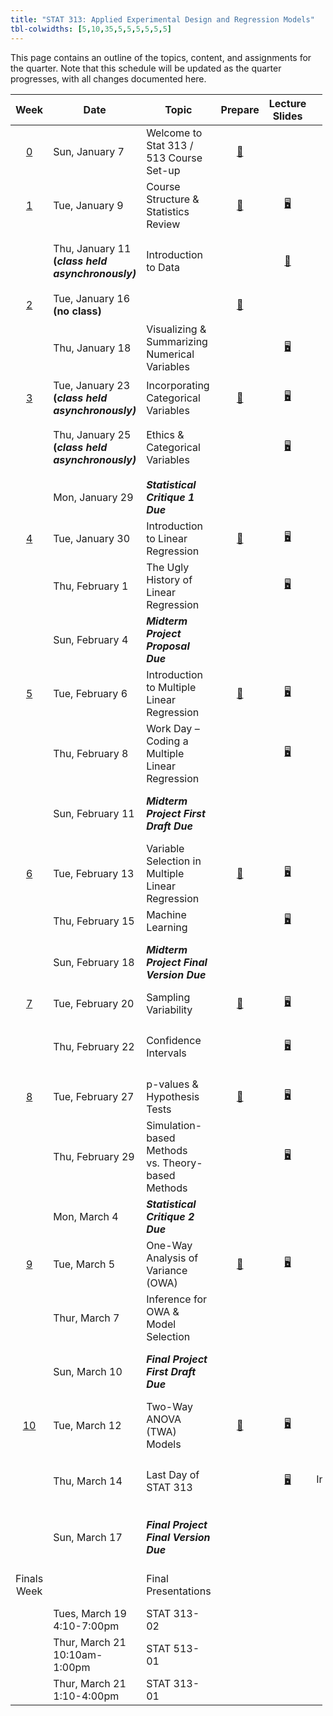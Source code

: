 ```yaml
---
title: "STAT 313: Applied Experimental Design and Regression Models"
tbl-colwidths: [5,10,35,5,5,5,5,5,5]
---
```


This page contains an outline of the topics, content, and assignments for the quarter. Note that this schedule will be updated as the quarter progresses, with all changes documented here.

::: column-screen-inset-right
+-------------------------+---------------------------------------------------+---------------------------------------------------+----------------------------------------------+------------------------------------------------------------------------------------+------------------------------------------------------------------------------------------------------------------------------------------------+----------------------------------------------------+-------------------------------------------------------+---------------------------------------------------------------------------------------------------------------------------------------------------------------------------------------------------+
| Week                    | Date                                              | Topic                                             | Prepare                                      | Lecture Slides                                                                     | Activity                                                                                                                                       | Lab                                                | Critique                                              | Project                                                                                                                                                                                           |
+:=======================:+===================================================+===================================================+:============================================:+:==================================================================================:+:==============================================================================================================================================:+:==================================================:+:=====================================================:+:=================================================================================================================================================================================================:+
| [0](weeks/week-0.qmd)   | Sun, January 7                                    | Welcome to Stat 313 / 513 Course Set-up           | [📖](weeks/week-0.qmd "Course Set-up")       |                                                                                    |                                                                                                                                                |                                                    |                                                       |                                                                                                                                                                                                   |
+-------------------------+---------------------------------------------------+---------------------------------------------------+----------------------------------------------+------------------------------------------------------------------------------------+------------------------------------------------------------------------------------------------------------------------------------------------+----------------------------------------------------+-------------------------------------------------------+---------------------------------------------------------------------------------------------------------------------------------------------------------------------------------------------------+
| [1](weeks/week-1.qmd)   | Tue, January 9                                    | Course Structure & Statistics Review              | [📖](weeks/week-1.qmd "Week 1 Coursework")   | [🖥](slides/week1-day1-alt.qmd "Week 1 Review Lecture Slides")                      |                                                                                                                                                |                                                    |                                                       |                                                                                                                                                                                                   |
+-------------------------+---------------------------------------------------+---------------------------------------------------+----------------------------------------------+------------------------------------------------------------------------------------+------------------------------------------------------------------------------------------------------------------------------------------------+----------------------------------------------------+-------------------------------------------------------+---------------------------------------------------------------------------------------------------------------------------------------------------------------------------------------------------+
|                         | Thu, January 11 **(*class held asynchronously)*** | Introduction to Data                              |                                              | [🎥](https://www.youtube.com/watch?v=_f3latmOhew "Video on How to Work in Quarto") | [📋](activity/week-1-quarto.qmd "Links to video, textbook, and tutorial resources")                                                            | [💻](labs/lab-1.qmd "Lab 1") </br> Due January 15  |                                                       |                                                                                                                                                                                                   |
+-------------------------+---------------------------------------------------+---------------------------------------------------+----------------------------------------------+------------------------------------------------------------------------------------+------------------------------------------------------------------------------------------------------------------------------------------------+----------------------------------------------------+-------------------------------------------------------+---------------------------------------------------------------------------------------------------------------------------------------------------------------------------------------------------+
| [2](weeks/week-2.qmd)   | Tue, January 16 **(no class)**                    |                                                   | [📖](weeks/week-2.qmd "Week 2 Coursework")   |                                                                                    |                                                                                                                                                |                                                    |                                                       |                                                                                                                                                                                                   |
+-------------------------+---------------------------------------------------+---------------------------------------------------+----------------------------------------------+------------------------------------------------------------------------------------+------------------------------------------------------------------------------------------------------------------------------------------------+----------------------------------------------------+-------------------------------------------------------+---------------------------------------------------------------------------------------------------------------------------------------------------------------------------------------------------+
|                         | Thu, January 18                                   | Visualizing & Summarizing Numerical Variables     |                                              | [🖥](slides/week2-day1.qmd "Week 2 Review Lecture Slides")                          | [📋](activity/week-2-code-along.Rmd "Code Along Activity")                                                                                     | [💻](labs/lab-2.qmd "Lab 2") </br> Due January 22  |                                                       |                                                                                                                                                                                                   |
+-------------------------+---------------------------------------------------+---------------------------------------------------+----------------------------------------------+------------------------------------------------------------------------------------+------------------------------------------------------------------------------------------------------------------------------------------------+----------------------------------------------------+-------------------------------------------------------+---------------------------------------------------------------------------------------------------------------------------------------------------------------------------------------------------+
| [3](weeks/week-3.qmd)   | Tue, January 23 **(*class held asynchronously)*** | Incorporating Categorical Variables               | [📖](weeks/week-3.qmd "Week 3 Courswork")    | [🖥](slides/week3-day1-alt.qmd "Week 3 Review Lecture Slides")                      |                                                                                                                                                |                                                    |                                                       |                                                                                                                                                                                                   |
+-------------------------+---------------------------------------------------+---------------------------------------------------+----------------------------------------------+------------------------------------------------------------------------------------+------------------------------------------------------------------------------------------------------------------------------------------------+----------------------------------------------------+-------------------------------------------------------+---------------------------------------------------------------------------------------------------------------------------------------------------------------------------------------------------+
|                         | Thu, January 25 **(*class held asynchronously)*** | Ethics & Categorical Variables                    |                                              | [🖥](slides/week3-day2-alt.qmd "Week 3 Review Lab Slides")                          |                                                                                                                                                | [💻](labs/lab-3.qmd "Lab 3") </br> Due January 29  |                                                       |                                                                                                                                                                                                   |
+-------------------------+---------------------------------------------------+---------------------------------------------------+----------------------------------------------+------------------------------------------------------------------------------------+------------------------------------------------------------------------------------------------------------------------------------------------+----------------------------------------------------+-------------------------------------------------------+---------------------------------------------------------------------------------------------------------------------------------------------------------------------------------------------------+
|                         | Mon, January 29                                   | ***Statistical Critique 1*** ***Due***            |                                              |                                                                                    |                                                                                                                                                |                                                    | [✍](critique/critique-1.qmd "Statistical Critique 1") |                                                                                                                                                                                                   |
+-------------------------+---------------------------------------------------+---------------------------------------------------+----------------------------------------------+------------------------------------------------------------------------------------+------------------------------------------------------------------------------------------------------------------------------------------------+----------------------------------------------------+-------------------------------------------------------+---------------------------------------------------------------------------------------------------------------------------------------------------------------------------------------------------+
| [4](weeks/week-4.qmd)   | Tue, January 30                                   | Introduction to Linear Regression                 | [📖](weeks/week-4.qmd "Week 4 Coursework")   | [🖥](slides/week4-day1.qmd "Week 4 Review Lecture Slides")                          |                                                                                                                                                |                                                    |                                                       |                                                                                                                                                                                                   |
+-------------------------+---------------------------------------------------+---------------------------------------------------+----------------------------------------------+------------------------------------------------------------------------------------+------------------------------------------------------------------------------------------------------------------------------------------------+----------------------------------------------------+-------------------------------------------------------+---------------------------------------------------------------------------------------------------------------------------------------------------------------------------------------------------+
|                         | Thu, February 1                                   | The Ugly History of Linear Regression             |                                              | [🖥](slides/week4-day2.qmd "Week 4 Review Lab Slides")                              |                                                                                                                                                | [💻](labs/lab-4.qmd "Lab 4")                       |                                                       | [📁](project/midterm-proposal.qmd "Midterm Project Proposal")                                                                                                                                     |
+-------------------------+---------------------------------------------------+---------------------------------------------------+----------------------------------------------+------------------------------------------------------------------------------------+------------------------------------------------------------------------------------------------------------------------------------------------+----------------------------------------------------+-------------------------------------------------------+---------------------------------------------------------------------------------------------------------------------------------------------------------------------------------------------------+
|                         | Sun, February 4                                   | ***Midterm Project Proposal Due***                |                                              |                                                                                    |                                                                                                                                                |                                                    |                                                       | [📁](project/midterm-proposal.qmd "Midterm Project Proposal")                                                                                                                                     |
+-------------------------+---------------------------------------------------+---------------------------------------------------+----------------------------------------------+------------------------------------------------------------------------------------+------------------------------------------------------------------------------------------------------------------------------------------------+----------------------------------------------------+-------------------------------------------------------+---------------------------------------------------------------------------------------------------------------------------------------------------------------------------------------------------+
| [5](weeks/week-5.qmd)   | Tue, February 6                                   | Introduction to Multiple Linear Regression        | [📖](weeks/week-5.qmd "Week 5 Coursework")   | [🖥](slides/week5-day1.qmd "Week 5 Review Lecture Slides")                          |                                                                                                                                                |                                                    |                                                       |                                                                                                                                                                                                   |
+-------------------------+---------------------------------------------------+---------------------------------------------------+----------------------------------------------+------------------------------------------------------------------------------------+------------------------------------------------------------------------------------------------------------------------------------------------+----------------------------------------------------+-------------------------------------------------------+---------------------------------------------------------------------------------------------------------------------------------------------------------------------------------------------------+
|                         | Thu, February 8                                   | Work Day -- Coding a Multiple Linear Regression   |                                              | [🖥](slides/week5-day2.qmd "Midterm Project Warm-up Slides")                        | [📋](activity/week-5-sample-selection.qmd "Sample Selection & Scope of Inference Activity")                                                    |                                                    |                                                       |                                                                                                                                                                                                   |
+-------------------------+---------------------------------------------------+---------------------------------------------------+----------------------------------------------+------------------------------------------------------------------------------------+------------------------------------------------------------------------------------------------------------------------------------------------+----------------------------------------------------+-------------------------------------------------------+---------------------------------------------------------------------------------------------------------------------------------------------------------------------------------------------------+
|                         | Sun, February 11                                  | ***Midterm Project First Draft Due***             |                                              |                                                                                    |                                                                                                                                                |                                                    |                                                       | Instructions: [📁](project/midterm-project-directions.qmd "Midterm Project Instructions") </br> Grading Rubric: [✅](project/midterm-project-grading-rubric.qmd "Midterm Project Grading Rubric") |
+-------------------------+---------------------------------------------------+---------------------------------------------------+----------------------------------------------+------------------------------------------------------------------------------------+------------------------------------------------------------------------------------------------------------------------------------------------+----------------------------------------------------+-------------------------------------------------------+---------------------------------------------------------------------------------------------------------------------------------------------------------------------------------------------------+
| [6](weeks/week-6.qmd)   | Tue, February 13                                  | Variable Selection in Multiple Linear Regression  | [📖](weeks/week-6.qmd "Week 6 Coursework")   | [🖥](slides/week6-day1.qmd "Week 6 Review Lecture Slides")                          | [📋](activity/week-6-model-selection.qmd "Model Selection Activity")                                                                           |                                                    |                                                       |                                                                                                                                                                                                   |
+-------------------------+---------------------------------------------------+---------------------------------------------------+----------------------------------------------+------------------------------------------------------------------------------------+------------------------------------------------------------------------------------------------------------------------------------------------+----------------------------------------------------+-------------------------------------------------------+---------------------------------------------------------------------------------------------------------------------------------------------------------------------------------------------------+
|                         | Thu, February 15                                  | Machine Learning                                  |                                              | [🖥](slides/week6-day2.qmd "Week 6 Lab Review Slides")                              |                                                                                                                                                | [💻](labs/lab-6.qmd "Lab 6")                       |                                                       |                                                                                                                                                                                                   |
+-------------------------+---------------------------------------------------+---------------------------------------------------+----------------------------------------------+------------------------------------------------------------------------------------+------------------------------------------------------------------------------------------------------------------------------------------------+----------------------------------------------------+-------------------------------------------------------+---------------------------------------------------------------------------------------------------------------------------------------------------------------------------------------------------+
|                         | Sun, February 18                                  | ***Midterm Project Final Version Due***           |                                              |                                                                                    |                                                                                                                                                |                                                    |                                                       | Instructions: [📁](project/midterm-project-directions.qmd "Midterm Project Instructions") </br> Grading Rubric: [✅](project/midterm-project-grading-rubric.qmd "Midterm Project Grading Rubric") |
+-------------------------+---------------------------------------------------+---------------------------------------------------+----------------------------------------------+------------------------------------------------------------------------------------+------------------------------------------------------------------------------------------------------------------------------------------------+----------------------------------------------------+-------------------------------------------------------+---------------------------------------------------------------------------------------------------------------------------------------------------------------------------------------------------+
| [7](weeks/week-7.qmd)   | Tue, February 20                                  | Sampling Variability                              | [📖](weeks/week-7.qmd "Week 7 Coursework")   | [🖥](slides/week7-day1.qmd "Week 7 Review Lecture Slides")                          | [📋](activity/week-7-sampling-activity.qmd "Exploring Sampling Concepts")                                                                      |                                                    |                                                       |                                                                                                                                                                                                   |
+-------------------------+---------------------------------------------------+---------------------------------------------------+----------------------------------------------+------------------------------------------------------------------------------------+------------------------------------------------------------------------------------------------------------------------------------------------+----------------------------------------------------+-------------------------------------------------------+---------------------------------------------------------------------------------------------------------------------------------------------------------------------------------------------------+
|                         | Thu, February 22                                  | Confidence Intervals                              |                                              | [🖥](slides/week7-day2.qmd "Week 7 Lab Review Slides")                              | [📋](activity/week-7-bootstrap-activity.qmd "Exploring Bootstrap Concepts")                                                                    | [💻](labs/lab-7.qmd "Lab 7") </br> Due February 26 |                                                       |                                                                                                                                                                                                   |
+-------------------------+---------------------------------------------------+---------------------------------------------------+----------------------------------------------+------------------------------------------------------------------------------------+------------------------------------------------------------------------------------------------------------------------------------------------+----------------------------------------------------+-------------------------------------------------------+---------------------------------------------------------------------------------------------------------------------------------------------------------------------------------------------------+
| [8](weeks/week-8.qmd)   | Tue, February 27                                  | p-values & Hypothesis Tests                       | [📖](weeks/week-8.qmd "Week 8 Coursework")   | [🖥](slides/week8-day1.qmd "Week 8 Review Lecture Slides")                          |                                                                                                                                                |                                                    |                                                       |                                                                                                                                                                                                   |
+-------------------------+---------------------------------------------------+---------------------------------------------------+----------------------------------------------+------------------------------------------------------------------------------------+------------------------------------------------------------------------------------------------------------------------------------------------+----------------------------------------------------+-------------------------------------------------------+---------------------------------------------------------------------------------------------------------------------------------------------------------------------------------------------------+
|                         | Thu, February 29                                  | Simulation-based Methods vs. Theory-based Methods |                                              | [🖥](slides/week8-day2.qmd "Week 8 Lab Review Slides")                              |                                                                                                                                                | [💻](labs/lab-8.qmd "Lab 8") </br> Due March 4     |                                                       |                                                                                                                                                                                                   |
+-------------------------+---------------------------------------------------+---------------------------------------------------+----------------------------------------------+------------------------------------------------------------------------------------+------------------------------------------------------------------------------------------------------------------------------------------------+----------------------------------------------------+-------------------------------------------------------+---------------------------------------------------------------------------------------------------------------------------------------------------------------------------------------------------+
|                         | Mon, March 4                                      | ***Statistical Critique 2*** ***Due***            |                                              |                                                                                    |                                                                                                                                                |                                                    | [✍](critique/critique-2.qmd "Statistical Critique 2") |                                                                                                                                                                                                   |
+-------------------------+---------------------------------------------------+---------------------------------------------------+----------------------------------------------+------------------------------------------------------------------------------------+------------------------------------------------------------------------------------------------------------------------------------------------+----------------------------------------------------+-------------------------------------------------------+---------------------------------------------------------------------------------------------------------------------------------------------------------------------------------------------------+
| [9](weeks/week-9.qmd)   | Tue, March 5                                      | One-Way Analysis of Variance (OWA)                | [📖](weeks/week-9.qmd "Week 9 Coursework")   | [🖥](slides/week9-day1.qmd "Week 9 Review Slides")                                  | \                                                                                                                                              |                                                    |                                                       |                                                                                                                                                                                                   |
+-------------------------+---------------------------------------------------+---------------------------------------------------+----------------------------------------------+------------------------------------------------------------------------------------+------------------------------------------------------------------------------------------------------------------------------------------------+----------------------------------------------------+-------------------------------------------------------+---------------------------------------------------------------------------------------------------------------------------------------------------------------------------------------------------+
|                         | Thur, March 7                                     | Inference for OWA & Model Selection               |                                              |                                                                                    | Selecting a OWA Model: [📋](project/final-project-help/owa-to-twa-model-selection-process.qmd "Model Selection Process for the Final Project") |                                                    |                                                       |                                                                                                                                                                                                   |
+-------------------------+---------------------------------------------------+---------------------------------------------------+----------------------------------------------+------------------------------------------------------------------------------------+------------------------------------------------------------------------------------------------------------------------------------------------+----------------------------------------------------+-------------------------------------------------------+---------------------------------------------------------------------------------------------------------------------------------------------------------------------------------------------------+
|                         | Sun, March 10                                     | ***Final Project First Draft Due***               |                                              |                                                                                    |                                                                                                                                                |                                                    |                                                       | Instructions: [📁](project/final-project-directions.qmd "Final Project Directions") </br> Grading Rubric: [✅](project/final-project-grading-rubric.qmd "Final Project Grading Rubric")           |
+-------------------------+---------------------------------------------------+---------------------------------------------------+----------------------------------------------+------------------------------------------------------------------------------------+------------------------------------------------------------------------------------------------------------------------------------------------+----------------------------------------------------+-------------------------------------------------------+---------------------------------------------------------------------------------------------------------------------------------------------------------------------------------------------------+
| [10](weeks/week-10.qmd) | Tue, March 12                                     | Two-Way ANOVA (TWA) Models                        | [📖](weeks/week-10.qmd "Week 10 Coursework") | [🖥](slides/week10-day1.qmd "Week 10 Review Slides")                                | Selecting a TWA Model: [📋](project/final-project-help/twa-model-selection-process.qmd "Help on Model Selection Process")                      |                                                    |                                                       |                                                                                                                                                                                                   |
+-------------------------+---------------------------------------------------+---------------------------------------------------+----------------------------------------------+------------------------------------------------------------------------------------+------------------------------------------------------------------------------------------------------------------------------------------------+----------------------------------------------------+-------------------------------------------------------+---------------------------------------------------------------------------------------------------------------------------------------------------------------------------------------------------+
|                         | Thu, March 14                                     | Last Day of STAT 313                              |                                              | [🖥](slides/week10-day2.qmd "Final Class Debrief")                                  | Assessing Independence: [📋](project/final-project-help/assess_independence.qmd "Help on Assessing Independence")                              |                                                    |                                                       | What **should not** be in your project: [📋](project/final-project-help/no-gos.qmd "Things that don't belong in your report!")                                                                    |
+-------------------------+---------------------------------------------------+---------------------------------------------------+----------------------------------------------+------------------------------------------------------------------------------------+------------------------------------------------------------------------------------------------------------------------------------------------+----------------------------------------------------+-------------------------------------------------------+---------------------------------------------------------------------------------------------------------------------------------------------------------------------------------------------------+
|                         | Sun, March 17                                     | ***Final Project Final Version Due***             |                                              |                                                                                    |                                                                                                                                                |                                                    |                                                       | Instructions: [📁](project/final-project-directions.qmd "Final Project Directions") </br> Grading Rubric: [✅](project/final-project-grading-rubric.qmd "Final Project Grading Rubric")           |
+-------------------------+---------------------------------------------------+---------------------------------------------------+----------------------------------------------+------------------------------------------------------------------------------------+------------------------------------------------------------------------------------------------------------------------------------------------+----------------------------------------------------+-------------------------------------------------------+---------------------------------------------------------------------------------------------------------------------------------------------------------------------------------------------------+
| Finals Week             |                                                   | Final Presentations                               |                                              |                                                                                    |                                                                                                                                                |                                                    |                                                       | Presentation Instructions:[📁](project/final-presentations/presentation-instructions.qmd "Final Presentation Instructions")                                                                       |
+-------------------------+---------------------------------------------------+---------------------------------------------------+----------------------------------------------+------------------------------------------------------------------------------------+------------------------------------------------------------------------------------------------------------------------------------------------+----------------------------------------------------+-------------------------------------------------------+---------------------------------------------------------------------------------------------------------------------------------------------------------------------------------------------------+
|                         | Tues, March 19\                                   | STAT 313-02                                       |                                              |                                                                                    |                                                                                                                                                |                                                    |                                                       |                                                                                                                                                                                                   |
|                         | 4:10-7:00pm                                       |                                                   |                                              |                                                                                    |                                                                                                                                                |                                                    |                                                       |                                                                                                                                                                                                   |
+-------------------------+---------------------------------------------------+---------------------------------------------------+----------------------------------------------+------------------------------------------------------------------------------------+------------------------------------------------------------------------------------------------------------------------------------------------+----------------------------------------------------+-------------------------------------------------------+---------------------------------------------------------------------------------------------------------------------------------------------------------------------------------------------------+
|                         | Thur, March 21\                                   | STAT 513-01                                       |                                              |                                                                                    |                                                                                                                                                |                                                    |                                                       |                                                                                                                                                                                                   |
|                         | 10:10am-1:00pm                                    |                                                   |                                              |                                                                                    |                                                                                                                                                |                                                    |                                                       |                                                                                                                                                                                                   |
+-------------------------+---------------------------------------------------+---------------------------------------------------+----------------------------------------------+------------------------------------------------------------------------------------+------------------------------------------------------------------------------------------------------------------------------------------------+----------------------------------------------------+-------------------------------------------------------+---------------------------------------------------------------------------------------------------------------------------------------------------------------------------------------------------+
|                         | Thur, March 21\                                   | STAT 313-01                                       |                                              |                                                                                    |                                                                                                                                                |                                                    |                                                       |                                                                                                                                                                                                   |
|                         | 1:10-4:00pm                                       |                                                   |                                              |                                                                                    |                                                                                                                                                |                                                    |                                                       |                                                                                                                                                                                                   |
+-------------------------+---------------------------------------------------+---------------------------------------------------+----------------------------------------------+------------------------------------------------------------------------------------+------------------------------------------------------------------------------------------------------------------------------------------------+----------------------------------------------------+-------------------------------------------------------+---------------------------------------------------------------------------------------------------------------------------------------------------------------------------------------------------+
:::
